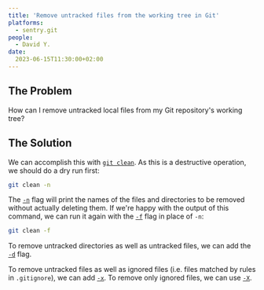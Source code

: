```yaml
---
title: 'Remove untracked files from the working tree in Git'
platforms: 
  - sentry.git
people: 
  - David Y.
date: 
  2023-06-15T11:30:00+02:00
---
```


## The Problem

How can I remove untracked local files from my Git repository's working tree?

## The Solution

We can accomplish this with [`git clean`](https://git-scm.com/docs/git-clean). As this is a destructive operation, we should do a dry run first:

```bash
git clean -n
```

The [`-n`](https://git-scm.com/docs/git-clean#Documentation/git-clean.txt--n) flag will print the names of the files and directories to be removed without actually deleting them. If we're happy with the output of this command, we can run it again with the [`-f`](https://git-scm.com/docs/git-clean#Documentation/git-clean.txt--f) flag in place of `-n`:

```bash
git clean -f
```

To remove untracked directories as well as untracked files, we can add the [`-d`](https://git-scm.com/docs/git-clean#Documentation/git-clean.txt--d) flag.

To remove untracked files as well as ignored files (i.e. files matched by rules in `.gitignore`), we can add [`-x`](https://git-scm.com/docs/git-clean#Documentation/git-clean.txt--x). To remove only ignored files, we can use [`-X`](https://git-scm.com/docs/git-clean#Documentation/git-clean.txt--X).
